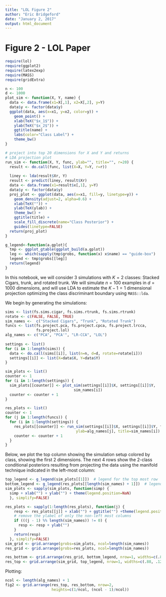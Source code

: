 ```yaml
---
title: "LOL Figure 2"
author: "Eric Bridgeford"
date: "January 2, 2017"
output: html_document
---
```


# Figure 2 - LOL Paper

```r
require(lol)
require(ggplot2)
require(latex2exp)
require(MASS)
require(gridExtra)

n <- 100
d <- 1000
plot_sim <- function(X, Y, name) {
  data <- data.frame(x1=X[,1], x2=X[,2], y=Y)
  data$y <- factor(data$y)
  ggplot(data, aes(x=x1, y=x2, color=y)) +
    geom_point() +
    xlab(TeX("$x_1$")) +
    ylab(TeX("$x_2$")) +
    ggtitle(name) +
    labs(color="Class Label") +
    theme_bw()
}

# project into top 20 dimensions for X and Y and returns
# LDA projection plot
run_sim <- function(X, Y, func, ylab="", title="", r=20) {
  result <- do.call(func, list(X=X, Y=Y, r=r))
  
  liney <- lda(result$Xr, Y)
  result <- predict(liney, result$Xr)
  data <- data.frame(x1=result$x[,1], y=Y)
  data$y <- factor(data$y)
  proj_plot <- ggplot(data, aes(x=x1, fill=y, linetype=y)) +
    geom_density(adjust=2, alpha=0.6) +
    xlab(TeX("")) +
    ylab(TeX(ylab)) +
    theme_bw() +
    ggtitle(title) +
    scale_fill_discrete(name="Class Posterior") +
    guides(linetype=FALSE)
  return(proj_plot)
}

g_legend<-function(a.gplot){
  tmp <- ggplot_gtable(ggplot_build(a.gplot))
  leg <- which(sapply(tmp$grobs, function(x) x$name) == "guide-box")
  legend <- tmp$grobs[[leg]]
  return(legend)
}
```

In this notebook, we will consider 3 simulations with $K=2$ classes: Stacked Cigars, trunk, and rotated trunk. We will simulate $n=100$ examples in $d=1000$ dimensions, and will use LDA to estimate the $K-1=1$ dimensional projection optimizing the class discriminant boundary using `MASS::lda`.

We begin by generating the simulations:

```r
sims <- list(fs.sims.cigar, fs.sims.rtrunk, fs.sims.rtrunk)
rotate <- c(FALSE, FALSE, TRUE)
sim_names <-  c("Stacked Cigars", "Trunk", "Rotated Trunk")
funcs <- list(fs.project.pca, fs.project.cpca, fs.project.lrcca,
              fs.project.lol)
alg_names <- c("PCA", "PCA'", "LR-CCA", "LOL")
  
settings <- list()
for (i in 1:length(sims)) {
  data <- do.call(sims[[i]], list(n=n, d=d, rotate=rotate[i]))
  settings[[i]] <- list(X=data$X, Y=data$Y)
}

sim_plots <- list()
counter <- 1
for (i in 1:length(settings)) {
  sim_plots[[counter]] <- plot_sim(settings[[i]]$X, settings[[i]]$Y,
                               sim_names[i])
  counter <- counter + 1
}
```

```r
res_plots <- list()
counter <- 1
for (j in 1:length(funcs)) {
  for (i in 1:length(settings)) {
    res_plots[[counter]] <- run_sim(settings[[i]]$X, settings[[i]]$Y, funcs[[j]],
                                ylab=alg_names[j], title=sim_names[i])
    counter <- counter + 1
  }
}
```

Below, we plot the top column showing the simulation setup colored by class, showing the first 2 dimensions. The next 4 rows show the 2-class conditional posteriors resulting from projecting the data using the manifold technique indicated in the left-most column:

```r
top_legend <- g_legend(sim_plots[[1]])  # legend for the top most row
bottom_legend <- g_legend(res_plots[[length(sim_names) + 1]])  # legend for the rest of the examples
sim_plots <- sapply(sim_plots, function(simp) {
  simp + xlab("") + ylab("") + theme(legend.position=NaN)
  }, simplify=FALSE)

res_plots <- sapply(1:length(res_plots), function(j) {
    resp <- res_plots[[j]] + xlab("") + ggtitle("") +theme(legend.position=NaN)
    # remove the ylabel of only the non-left most columns
    if (((j - 1) %% length(sim_names)) != 0) {
      resp <- resp + ylab("")
    }
    return(resp)
  }, simplify=FALSE)
sim_grid <- grid.arrange(grobs=sim_plots, ncol=length(sim_names))
res_grid <- grid.arrange(grobs=res_plots, ncol=length(sim_names))

res_bottom <- grid.arrange(res_grid, bottom_legend, nrow=1, widths=c(.88, .12))
res_top <- grid.arrange(sim_grid, top_legend, nrow=1, widths=c(.88, .12))
```

Plotting:

```r
ncol <- length(alg_names) + 1
fig2 <- grid.arrange(res_top, res_bottom, nrow=2,
                     heights=c(1/ncol, (ncol - 1)/ncol))
```
